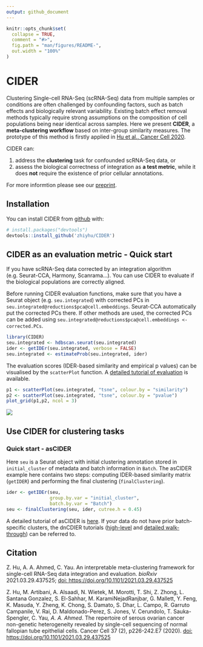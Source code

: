 ```yaml
---
output: github_document
---
```


<!-- README.md is generated from README.Rmd. Please edit that file -->

```r
knitr::opts_chunk$set(
  collapse = TRUE,
  comment = "#>",
  fig.path = "man/figures/README-",
  out.width = "100%"
)
```

# CIDER

<!-- badges: start -->
<!-- badges: end -->

Clustering Single-cell RNA-Seq (scRNA-Seq) data from multiple samples or conditions are often challenged by confounding factors, such as batch effects and biologically relevant variability. Existing batch effect removal methods typically require strong assumptions on the composition of cell populations being near identical across samples. Here we present **CIDER**, a **meta-clustering workflow** based on inter-group similarity measures. The prototype of this method is firstly applied in [Hu et al., Cancer Cell 2020](https://www.sciencedirect.com/science/article/pii/S1535610820300428).

CIDER can:

1. address the **clustering** task for confounded scRNA-Seq data, or
1. assess the biological correctness of integration as **a test metric**, while it does **not** require the existence of prior cellular annotations.

For more informtion please see our [preprint](https://doi.org/10.1101/2021.03.29.437525).


## Installation

You can install CIDER from [github](https://github.com/zhiyhu/CIDER/) with:

``` r
# install.packages("devtools")
devtools::install_github('zhiyhu/CIDER')
```

## CIDER as an evaluation metric - Quick start

If you have scRNA-Seq data corrected by an integration algorithm (e.g. Seurat-CCA, Harmony, Scanrama...). You can use CIDER to evaluate if the biological populations are correctly aligned.

Before running CIDER evaluation functions, make sure that you have a Seurat object (e.g. `seu.integrated`) with corrected PCs in `seu.integrated@reductions$pca@cell.embeddings`. Seurat-CCA automatically put the corrected PCs there. If other methods are used, the corrected PCs can be added using `seu.integrated@reductions$pca@cell.embeddings <- corrected.PCs`.

```r
library(CIDER)
seu.integrated <- hdbscan.seurat(seu.integrated)
ider <- getIDEr(seu.integrated, verbose = FALSE)
seu.integrated <- estimateProb(seu.integrated, ider)
```

The evaluation scores (IDER-based similarity and empirical p values) can be visualised by the `scatterPlot` function. A [detailed tutorial of evaluation](https://zhiyhu.github.io/CIDER/articles/evaluation.html) is available.

```r
p1 <- scatterPlot(seu.integrated, "tsne", colour.by = "similarity")
p2 <- scatterPlot(seu.integrated, "tsne", colour.by = "pvalue") 
plot_grid(p1,p2, ncol = 3)
```
![](man/figures/evaluation_scatterplot.png)


## Use CIDER for clustering tasks

<!--- ![](man/figures/clustering_diagram.png)--->


### Quick start - asCIDER

Here `seu` is a Seurat object with initial clustering annotation stored in `initial_cluster` of metadata and batch information in `Batch`. The asCIDER example here contains two steps: computing IDER-based similarity matrix (`getIDER`) and performing the final clustering (`finalClustering`).

```r
ider <- getIDEr(seu, 
                group.by.var = "initial_cluster",
                batch.by.var = "Batch")
seu <- finalClustering(seu, ider, cutree.h = 0.45)
```

A detailed tutorial of asCIDER is [here](https://zhiyhu.github.io/CIDER/articles/asCIDER.html). If your data do not have prior batch-specific clusters, the dnCDIER tutorials ([high-level](https://zhiyhu.github.io/CIDER/articles/dnCIDER_highlevel.html) and [detailed walk-through](https://zhiyhu.github.io/CIDER/articles/dnCIDER.html)) can be referred to.

<!--- You'll still need to render `README.Rmd` regularly, to keep `README.md` up-to-date. `devtools::build_readme()` is handy for this. You could also use GitHub Actions to re-render `README.Rmd` every time you push. An example workflow can be found here: <https://github.com/r-lib/actions/tree/master/examples>.--->


## Citation

Z. Hu, A. A. Ahmed, C. Yau. An interpretable meta-clustering framework for single-cell RNA-Seq data integration and evaluation. *bioRxiv* 2021.03.29.437525; [doi: https://doi.org/10.1101/2021.03.29.437525](https://doi.org/10.1101/2021.03.29.437525)

Z. Hu, M. Artibani, A. Alsaadi, N. Wietek, M. Morotti, T. Shi, Z. Zhong, L. Santana Gonzalez, S. El-Sahhar, M. KaramiNejadRanjbar, G. Mallett, Y. Feng, K. Masuda, Y. Zheng, K. Chong, S. Damato, S. Dhar, L. Campo, R. Garruto Campanile, V. Rai, D. Maldonado-Perez, S. Jones, V. Cerundolo, T. Sauka-Spengler, C. Yau*, A. A. Ahmed*. The repertoire of serous ovarian cancer non-genetic heterogeneity revealed by single-cell sequencing of normal fallopian tube epithelial cells. Cancer Cell 37 (2), p226-242.E7 (2020). [doi: https://doi.org/10.1101/2021.03.29.437525](https://www.sciencedirect.com/science/article/pii/S1535610820300428)

